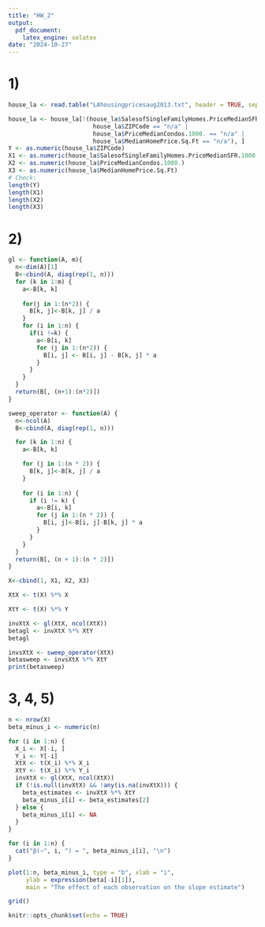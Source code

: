```yaml
---
title: "HW_2"
output: 
  pdf_document:
    latex_engine: xelatex
date: "2024-10-27"
---
```

# 1)
```r
house_la <- read.table("LAhousingpricesaug2013.txt", header = TRUE, sep = "\t", row.names = NULL)
```

```r
house_la <- house_la[!(house_la$SalesofSingleFamilyHomes.PriceMedianSFR.1000. == "n/a" | 
                        house_la$ZIPCode == "n/a" | 
                        house_la$PriceMedianCondos.1000. == "n/a" | 
                        house_la$MedianHomePrice.Sq.Ft == "n/a"), ]
Y <- as.numeric(house_la$ZIPCode)
X1 <- as.numeric(house_la$SalesofSingleFamilyHomes.PriceMedianSFR.1000.)
X2 <- as.numeric(house_la$PriceMedianCondos.1000.)
X3 <- as.numeric(house_la$MedianHomePrice.Sq.Ft)
# Check:
length(Y)  
length(X1) 
length(X2) 
length(X3) 
```
# 2) 

```r
gl <- function(A, m){
  n<-dim(A)[1]
  B<-cbind(A, diag(rep(1, n)))
  for (k in 1:m) {
    a<-B[k, k]
    
    for(j in 1:(n*2)) {
      B[k, j]<-B[k, j] / a
    }
    for (i in 1:n) {
      if(i !=k) {
        a<-B[i, k]
        for (j in 1:(n*2)) {
          B[i, j] <- B[i, j] - B[k, j] * a
        }
      }
    }
  }
  return(B[, (n+1):(n*2)])
}

sweep_operator <- function(A) {
  n<-ncol(A)
  B<-cbind(A, diag(rep(1, n))) 

  for (k in 1:n) {
    a<-B[k, k]  

    for (j in 1:(n * 2)) {
      B[k, j]<-B[k, j] / a
    }
    
    for (i in 1:n) {
      if (i != k) {
        a<-B[i, k]
        for (j in 1:(n * 2)) {
          B[i, j]<-B[i, j]-B[k, j] * a
        }
      }
    }
  }
  return(B[, (n + 1):(n * 2)])  
}

X<-cbind(1, X1, X2, X3)

XtX <- t(X) %*% X

XtY <- t(X) %*% Y

invXtX <- gl(XtX, ncol(XtX))
betagl <- invXtX %*% XtY
betagl

invsXtX <- sweep_operator(XtX)
betasweep <- invsXtX %*% XtY
print(betasweep)

```

# 3, 4, 5)
```r
n <- nrow(X)
beta_minus_i <- numeric(n)

for (i in 1:n) {
  X_i <- X[-i, ]
  Y_i <- Y[-i]
  XtX <- t(X_i) %*% X_i
  XtY <- t(X_i) %*% Y_i
  invXtX <- gl(XtX, ncol(XtX))  
  if (!is.null(invXtX) && !any(is.na(invXtX))) {
    beta_estimates <- invXtX %*% XtY  
    beta_minus_i[i] <- beta_estimates[2] 
  } else {
    beta_minus_i[i] <- NA  
  }
}

for (i in 1:n) {
  cat("β(−", i, ") = ", beta_minus_i[i], "\n")
}

plot(1:n, beta_minus_i, type = "b", xlab = "i", 
     ylab = expression(beta[-i][1]), 
     main = "The effect of each observation on the slope estimate")

grid()

```

```r
knitr::opts_chunk$set(echo = TRUE)
```

